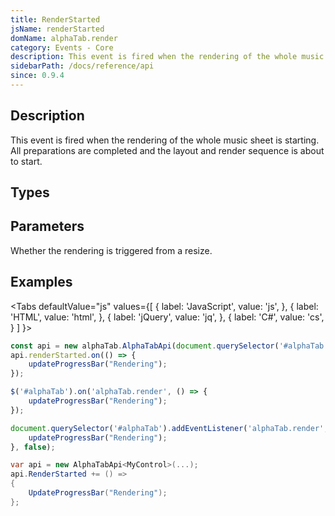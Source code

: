 ```yaml
---
title: RenderStarted
jsName: renderStarted
domName: alphaTab.render
category: Events - Core
description: This event is fired when the rendering of the whole music sheet is starting.
sidebarPath: /docs/reference/api
since: 0.9.4
---
```



## Description
This event is fired when the rendering of the whole music sheet is starting. All
preparations are completed and the layout and render sequence is about to start. 

<EventDescription metadata={metadata} />
    
## Types

<TypeTable>
    <TypeRow type="net" name="Action" />    
    <TypeRow type="js" name="function()" />    
</TypeTable>

## Parameters

<ParameterTable>
    <ParameterRow platform="all" name="resize" type="bool">
        Whether the rendering is triggered from a resize.  
    </ParameterRow>
</ParameterTable>

## Examples

<Tabs
  defaultValue="js"
  values={[
    { label: 'JavaScript', value: 'js', },
    { label: 'HTML', value: 'html', },
    { label: 'jQuery', value: 'jq', },
    { label: 'C#', value: 'cs', }
  ]
}>
<TabItem value="js">

```js
const api = new alphaTab.AlphaTabApi(document.querySelector('#alphaTab'));
api.renderStarted.on(() => {
    updateProgressBar("Rendering");
});  
```

</TabItem>
<TabItem value="jq">

```js
$('#alphaTab').on('alphaTab.render', () => {
    updateProgressBar("Rendering");
});
```

</TabItem>
<TabItem value="html">

```js
document.querySelector('#alphaTab').addEventListener('alphaTab.render', (e) => {
    updateProgressBar("Rendering");
}, false);
```

</TabItem>
<TabItem value="cs">

```cs
var api = new AlphaTabApi<MyControl>(...);
api.RenderStarted += () => 
{
    UpdateProgressBar("Rendering");
};
```

</TabItem>
</Tabs>